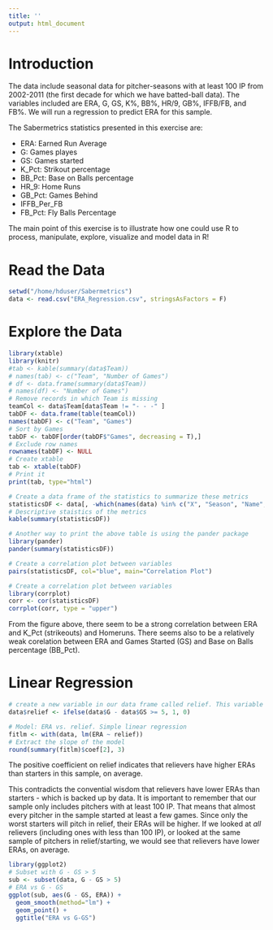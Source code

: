 ```yaml
---
title: ''
output: html_document
---
```


# Introduction
The data include seasonal data for pitcher-seasons with at least 100 IP from 2002-2011 (the first decade for which we have batted-ball data). The variables included are ERA, G, GS, K%, BB%, HR/9, GB%, IFFB/FB, and FB%. We will run a regression to predict ERA for this sample.

The Sabermetrics statistics presented in this exercise are:

* ERA: Earned Run Average   
* G: Games playes
* GS: Games started
* K_Pct: Strikout percentage
* BB_Pct: Base on Balls percentage
* HR_9: Home Runs
* GB_Pct: Games Behind
* IFFB_Per_FB
* FB_Pct: Fly Balls Percentage

The main point of this exercise is to illustrate how one could use R to process, manipulate, explore, visualize and model data in R!

# Read the Data
```r
setwd("/home/hduser/Sabermetrics")
data <- read.csv("ERA_Regression.csv", stringsAsFactors = F)
```

# Explore the Data
```r
library(xtable)
library(knitr)
#tab <- kable(summary(data$Team))
# names(tab) <- c("Team", "Number of Games")
# df <- data.frame(summary(data$Team))
# names(df) <- "Number of Games")
# Remove records in which Team is missing
teamCol <- data$Team[data$Team != "- - -" ] 
tabDF <- data.frame(table(teamCol))
names(tabDF) <- c("Team", "Games")
# Sort by Games
tabDF <- tabDF[order(tabDF$"Games", decreasing = T),]
# Exclude row names
rownames(tabDF) <- NULL
# Create xtable
tab <- xtable(tabDF)
# Print it
print(tab, type="html")

# Create a data frame of the statistics to summarize these metrics
statisticsDF <- data[, -which(names(data) %in% c("X", "Season", "Name", "Team", "playerid"))]
# Descriptive staistics of the metrics
kable(summary(statisticsDF))

# Another way to print the above table is using the pander package
library(pander)
pander(summary(statisticsDF))
```

```r
# Create a correlation plot between variables
pairs(statisticsDF, col="blue", main="Correlation Plot")
```

```r
# Create a correlation plot between variables
library(corrplot)
corr <- cor(statisticsDF)
corrplot(corr, type = "upper")
```

From the figure above, there seem to be a strong correlation between ERA and K_Pct (strikeouts) and Homeruns. There seems also to be a relatively weak corelation between ERA and Games Started (GS) and Base on Balls percentage (BB_Pct).

# Linear Regression
```r
# create a new variable in our data frame called relief. This variable should be equal to 1 is a pitcher made at least 5 releif appearances (i.e. G - GS >= 5). Otherwise, it should be equal to 0.
data$relief <- ifelse(data$G - data$GS >= 5, 1, 0)

# Model: ERA vs. relief. Simple linear regression
fitlm <- with(data, lm(ERA ~ relief))
# Extract the slope of the model
round(summary(fitlm)$coef[2], 3)
```

The positive coefficient on relief indicates that relievers have higher ERAs than starters in this sample, on average.

This contradicts the convential wisdom that relievers have lower ERAs than starters - which is backed up by data. It is important to remember that our sample only includes pitchers with at least 100 IP. That means that almost every pitcher in the sample started at least a few games. Since only the worst starters will pitch in relief, their ERAs will be higher. If we looked at *all* relievers (including ones with less than 100 IP), or looked at the same sample of pitchers in relief/starting, we would see that relievers have lower ERAs, on average.

```r
library(ggplot2)
# Subset with G - GS > 5
sub <- subset(data, G - GS > 5)
# ERA vs G - GS
ggplot(sub, aes(G - GS, ERA)) + 
  geom_smooth(method="lm") + 
  geom_point() + 
  ggtitle("ERA vs G-GS")
```
